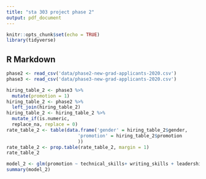 ```yaml
---
title: "sta 303 project phase 2"
output: pdf_document
---
```


```r
knitr::opts_chunk$set(echo = TRUE)
library(tidyverse)
```

## R Markdown
```r
phase2 <- read_csv('data/phase2-new-grad-applicants-2020.csv')
phase3 <- read_csv('data/phase3-new-grad-applicants-2020.csv')
```

```r
hiring_table_2 <- phase3 %>%
  mutate(promotion = 1)
hiring_table_2 <- phase2 %>%
  left_join(hiring_table_2)
hiring_table_2 <- hiring_table_2 %>%
  mutate_if(is.numeric, 
  replace_na, replace = 0) 
rate_table_2 <- table(data.frame('gender' = hiring_table_2$gender,
                          'promotion' = hiring_table_2$promotion
                          ))
rate_table_2 <- prop.table(rate_table_2, margin = 1)
rate_table_2
```

```r
model_2 <- glm(promotion ~ technical_skills+ writing_skills + leadership_presence + speaking_skills + gender, family=binomial(link = 'logit'), data = hiring_table_2)
summary(model_2)
```

